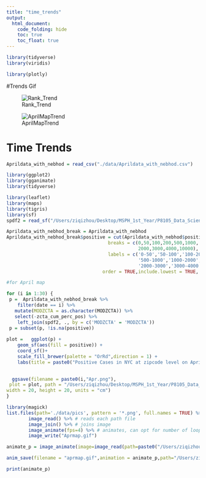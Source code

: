 ```yaml
---
title: "time_trends"
output: 
  html_document:
    code_folding: hide
    toc: true
    toc_float: true
---
```


```r
library(tidyverse)
library(viridis)

library(plotly)
```

#Trends Gif

![Rank_Trend](./data/positive_rank_apr.gif)

![AprilMapTrend](./data/Aprmap.gif)

# Time Trends

```r
Aprildata_with_nebhod = read_csv("./data/Aprildata_with_nebhod.csv")
```

```r
library(ggplot2)
library(gganimate)
library(tidyverse)

library(leaflet)
library(maps)
library(tigris)
library(sf)
spdf2 = read_sf("/Users/ziqizhou/Desktop/MSPH_1st_Year/P8105_Data_Science/Git/zipcode_covid-19/data/Geography-resources/MODZCTA_2010_WGS1984.geo.json")
```


```r
Aprildata_with_nebhod_break = Aprildata_with_nebhod
Aprildata_with_nebhod_break$positive = cut(Aprildata_with_nebhod$positive, 
                                     breaks = c(0,50,100,200,500,1000,
                                                2000,3000,4000,10000),
                                     labels = c('0-50','50-100','100-200','200-500',
                                                '500-1000','1000-2000',
                                                '2000-3000','3000-4000','4000+'),
                                   order = TRUE,include.lowest = TRUE, right = TRUE)
```


```r
#for April map

for (i in 1:30) {
 p =  Aprildata_with_nebhod_break %>% 
    filter(date == i) %>% 
   mutate(MODZCTA = as.character(MODZCTA)) %>% 
   select(-zcta_cum_perc_pos) %>% 
    left_join(spdf2, ., by = c('MODZCTA' = 'MODZCTA')) 
 p = subset(p, !is.na(positive))
    
plot =   ggplot(p) + 
    geom_sf(aes(fill = positive)) + 
    coord_sf()+
    scale_fill_brewer(palette = "OrRd",direction = 1) + 
    labs(title = paste0("Positive Cases in NYC at zipcode level on April: ",i))

  
  ggsave(filename = paste0(i,"Apr.png"),
 plot = plot, path = "/Users/ziqizhou/Desktop/MSPH_1st_Year/P8105_Data_Science/Git/NYC_covid-19.github.io/data/pics",
width = 20, height = 20, units = "cm")
}

```

```r
library(magick)
list.files(path='./data/pics', pattern = '*.png', full.names = TRUE) %>% 
        image_read() %>% # reads each path file
        image_join() %>% # joins image
        image_animate(fps=4) %>% # animates, can opt for number of loops
        image_write("Aprmap.gif")
```

```r
animate_p = image_animate(image=image_read(path=paste0("/Users/ziqizhou/Desktop/MSPH_1st_Year/P8105_Data_Science/Git/NYC_covid-19.github.io/data/pics","/",i,"Apr.png")))

anim_save(filename = "aprmap.gif",animation = animate_p,path="/Users/ziqizhou/Desktop/MSPH_1st_Year/P8105_Data_Science/Git/NYC_covid-19.github.io/data/pics")

print(animate_p)

```



